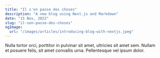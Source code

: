 ```yaml
---
title: "Il s'en passe des choses"
description: "A new blog using Next.js and Markdown"
date: "15 Nov, 2022"
slug: "il-sen-passe-des-choses"
ogImage:
  url: "/images/articles/introducing-blog-with-nextjs.jpeg"
---
```


Nulla tortor orci, porttitor in pulvinar sit amet, ultricies sit amet sem. Nullam et posuere felis, sit amet convallis urna. Pellentesque vel ipsum dolor.
